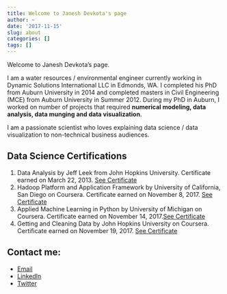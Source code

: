 ```yaml
---
title: Welcome to Janesh Devkota's page
author: ~
date: '2017-11-15'
slug: about
categories: []
tags: []
---
```


Welcome to Janesh Devkota's page. 

I am a water resources / environmental engineer currently working in Dynamic Solutions International LLC in Edmonds, WA. I completed his PhD from Auburn University in 2014 and completed masters in Civil Engineering (MCE) from Auburn University in Summer 2012. During my PhD in Auburn, I worked on number of projects that required **numerical modeling, data analysis, data munging and data visualization**. 

I am a passionate scientist who loves explaining data science / data visualization to non-technical business audiences.

## Data Science Certifications

1. Data Analysis by Jeff Leek from John Hopkins University. Certificate earned on March 22, 2013. [See Certificate](/coursera_data-analysis_2013.pdf)
2. Hadoop Platform and Application Framework by University of California, San Diego on Coursera. Certificate earned on November 8, 2017. [See Certificate](https://www.coursera.org/account/accomplishments/certificate/ZCGQY78573EE)
3. Applied Machine Learning in Python by University of Michigan on Coursera. Certificate earned on November 14, 2017.[See Certificate](https://www.coursera.org/account/accomplishments/certificate/HZCZSCN935H9)
4. Getting and Cleaning Data by John Hopkins University on Coursera. Certificate earned on November 19, 2017. [See Certificate](https://www.coursera.org/account/accomplishments/certificate/N7XKL4FNPM49)

## Contact me: 

* [Email](mailto::janesh.devkota@gmail.com)
* [LinkedIn](https://www.linkedin.com/in/janesh-devkota-b3b60644/)
* [Twitter](https://www.twitter.com/janeshdev)